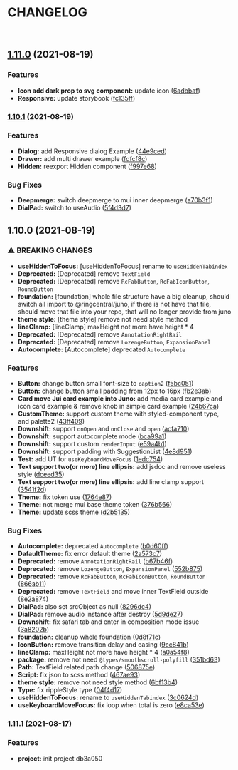<Meta title="CHANGELOG" />

# CHANGELOG

<br />


## [1.11.0](https://github.com/ringcentral/juno/compare/1.10.1...1.11.0) (2021-08-19)


### Features

* **Icon add dark prop to svg component:** update icon ([6adbbaf](https://github.com/ringcentral/juno/commit/6adbbafa67289297c277864cee8dd75145c0ae08))
* **Responsive:** update storybook ([fc135ff](https://github.com/ringcentral/juno/commit/fc135ff3f763d82f34924bdd683a6200f790b8c7))

### [1.10.1](https://github.com/ringcentral/juno/compare/1.10.0...1.10.1) (2021-08-19)


### Features

* **Dialog:** add Responsive dialog Example ([44e9ced](https://github.com/ringcentral/juno/commit/44e9ceda3530b9caaff792261a278bfcf8332f4a))
* **Drawer:** add multi drawer example ([fdfcf8c](https://github.com/ringcentral/juno/commit/fdfcf8c9624d22f0de118883c88e2476831b035b))
* **Hidden:** reexport Hidden component ([f997e68](https://github.com/ringcentral/juno/commit/f997e68956fc33da89d99d8f2a14036805ce1ee5))


### Bug Fixes

* **Deepmerge:** switch deepmerge to mui inner deepmerge ([a70b3f1](https://github.com/ringcentral/juno/commit/a70b3f1951a948a90915890aa052e1726a107429))
* **DialPad:** switch to useAudio ([5f4d3d7](https://github.com/ringcentral/juno/commit/5f4d3d763763f1668fd8b3cb909b1d726ce4e610))

## 1.10.0 (2021-08-19)


### ⚠ BREAKING CHANGES

* **useHiddenToFocus:** [useHiddenToFocus] rename to `useHiddenTabindex`
* **Deprecated:** [Deprecated] remove `TextField`
* **Deprecated:** [Deprecated] remove `RcFabButton`, `RcFabIconButton`, `RoundButton`
* **foundation:** [foundation] whole file structure  have a big cleanup, should switch all import to @ringcentral/juno, if there is not have that file, should move that file into your repo, that will no longer provide from juno
* **theme style:** [theme style] remove not need style method
* **lineClamp:** [lineClamp] maxHeight not more have height * 4
* **Deprecated:** [Deprecated] remove `AnnotationRightRail`
* **Deprecated:** [Deprecated] remove `LozengeButton`, `ExpansionPanel`
* **Autocomplete:** [Autocomplete] deprecated `Autocomplete`

### Features

* **Button:** change button small font-size to `caption2` ([f5bc051](https://github.com/ringcentral/juno/commit/f5bc05161e475894d27861367ec619aff8a250fd))
* **Button:** change button small padding from 12px to 16px ([fb2e3ab](https://github.com/ringcentral/juno/commit/fb2e3ab80f69e62e5f6ed293cb958c09002e2ee2))
* **Card move Jui card example into Juno:** add media card example and icon card example & remove knob in simple card example ([24b67ca](https://github.com/ringcentral/juno/commit/24b67ca90892944d6ff3650110dc05d7b65113d6))
* **CustomTheme:** support custom theme with styled-component type, and palette2 ([43ff409](https://github.com/ringcentral/juno/commit/43ff4090e049b2a9ed48cf79b5449888fa1cd186))
* **Downshift:** support `onOpen` and `onClose` and `open` ([acfa710](https://github.com/ringcentral/juno/commit/acfa710146f9aa72731f892190665c9efc565bac))
* **Downshift:** support autocomplete mode ([bca99a1](https://github.com/ringcentral/juno/commit/bca99a1b6e2007408a8d36b0da7a494407f548c6))
* **Downshift:** support custom `renderInput` ([e59a4b1](https://github.com/ringcentral/juno/commit/e59a4b173b39f49749ad0e4c6644d9efa8b26de2))
* **Downshift:** support padding with SuggestionList ([4e8d951](https://github.com/ringcentral/juno/commit/4e8d95196eb906de57f4971f7c04bdd5ea03ec74))
* **Test:** add UT for `useKeyboardMoveFocus` ([1edc754](https://github.com/ringcentral/juno/commit/1edc75419b3d4c29a7954c66c53bd602d2576d73))
* **Text support two(or more) line ellipsis:** add jsdoc and remove useless style ([dceed35](https://github.com/ringcentral/juno/commit/dceed354ee104eed9380d6f6b2b27211149191e1))
* **Text support two(or more) line ellipsis:** add line clamp support ([3541f2d](https://github.com/ringcentral/juno/commit/3541f2d2e1667cae5430a639cc0fdf85b083a6e3))
* **Theme:** fix token use ([1764e87](https://github.com/ringcentral/juno/commit/1764e87cd0e9ece53a3c59b2645e0f871b6c818b))
* **Theme:** not merge mui base theme token ([376b566](https://github.com/ringcentral/juno/commit/376b5666d6fd038a1017c25fa7404ed500a9c5b3))
* **Theme:** update scss theme ([d2b5135](https://github.com/ringcentral/juno/commit/d2b513558ec88f9830146c96d19d06a538e31778))


### Bug Fixes

* **Autocomplete:** deprecated `Autocomplete` ([b0d60ff](https://github.com/ringcentral/juno/commit/b0d60ffee7e0ed77597fce901fbe72134e1d0019))
* **DafaultTheme:** fix error default theme ([2a573c7](https://github.com/ringcentral/juno/commit/2a573c720bc6b48e3456cc9ad16868a3968f38c2))
* **Deprecated:** remove `AnnotationRightRail` ([b67b46f](https://github.com/ringcentral/juno/commit/b67b46f2d599ff0a8fcd3ce1558efea0d674ae0a))
* **Deprecated:** remove `LozengeButton`, `ExpansionPanel` ([552b875](https://github.com/ringcentral/juno/commit/552b875ed3e3e8eed00840414884755d468c745a))
* **Deprecated:** remove `RcFabButton`, `RcFabIconButton`, `RoundButton` ([866ab11](https://github.com/ringcentral/juno/commit/866ab1120bf972c02e268921d1e1967bfacca87b))
* **Deprecated:** remove `TextField` and move inner TextField outside ([8e2a874](https://github.com/ringcentral/juno/commit/8e2a874fe508a25f97732a7abb3af3c32d807c2b))
* **DialPad:** also set srcObject as null ([8296dc4](https://github.com/ringcentral/juno/commit/8296dc445554ae0da327a336ad4fab8a52d58779))
* **DialPad:** remove audio instance after destroy ([5d9de27](https://github.com/ringcentral/juno/commit/5d9de2716667f9f7d8fdda8f50f74afe7a69094c))
* **Downshift:** fix safari tab and enter in composition mode issue ([3a8202b](https://github.com/ringcentral/juno/commit/3a8202b4cda4db65e429253caa87de77a2476ea8))
* **foundation:** cleanup whole foundation ([0d8f71c](https://github.com/ringcentral/juno/commit/0d8f71ccf7a601f3f0118a75629ae2ac325f8913))
* **IconButton:** remove transition delay and easing ([9cc841b](https://github.com/ringcentral/juno/commit/9cc841b9a6cd79e2c1ac70a246805896b6754dab))
* **lineClamp:** maxHeight not more have height * 4 ([a0a54f8](https://github.com/ringcentral/juno/commit/a0a54f8fbfef0bf1e3f04998af0ac78b6a45f80a))
* **package:** remove not need `@types/smoothscroll-polyfill` ([351bd63](https://github.com/ringcentral/juno/commit/351bd638fdcde770a5d788f1157eab5310b0ff22))
* **Path:** TextField related path change ([506875e](https://github.com/ringcentral/juno/commit/506875e02eee332f193228362082a9e3b8a21068))
* **Script:** fix json to scss method ([467ae93](https://github.com/ringcentral/juno/commit/467ae93b02c9b9adfcf1b277f67cbc6c982bf980))
* **theme style:** remove not need style method ([6bf13b4](https://github.com/ringcentral/juno/commit/6bf13b45ba4185353bdd02a30a0e59e7115539c0))
* **Type:** fix rippleStyle type ([04f4d17](https://github.com/ringcentral/juno/commit/04f4d17a9301945b2bc5e2714bf01f9d5e1c1386))
* **useHiddenToFocus:** rename to `useHiddenTabindex` ([3c0624d](https://github.com/ringcentral/juno/commit/3c0624d87b7a6713815d4cf10788bfbb2aa0af1e))
* **useKeyboardMoveFocus:** fix loop when total is zero ([e8ca53e](https://github.com/ringcentral/juno/commit/e8ca53e3757e14f233107e43c1bb31c29df72aa7))

### 1.11.1 (2021-08-17)


### Features

* **project:** init project db3a050
